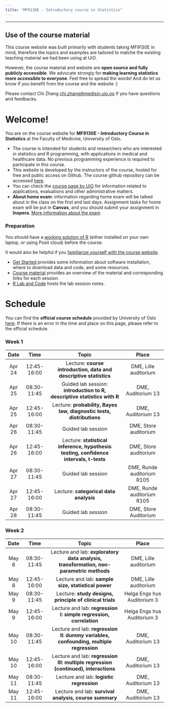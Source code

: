 ```yaml
---
title: "MF9130E - Introductory course in Statistics"
---
```



------------------

::: callout-note
## Use of the course material

This course website was built primarily with students taking MF9130E in mind, therefore the topics and examples are tailored to matche the existing teaching material we had been using at UiO.

However, the course material and website are **open source and fully publicly accessible**. We advocate strongly for **making learning statistics more accessible to everyone**. Feel free to spread the words! And do let us know if you benefit from the course and the website :)  

Please contact Chi Zhang [chi.zhang\@medisin.uio.no](mailto:chi.zhang@medisin.uio.no) if you have questions and feedbacks.

:::


# Welcome!

You are on the course website for **MF9130E - Introductory Course in Statistics** at the Faculty of Medicine, University of Oslo.

-   The course is intended for students and researchers who are interested in statistics and R programming, with applications in medical and healthcare data. No previous programming experience is required to participate in this course.
-   This website is developed by the instructors of the course, hosted for free and public access on Github. The course github repository can be accessed [here](https://github.com/ocbe-uio/teaching_mf9130e). 
-   You can check the [course page by UiO](https://www.uio.no/studier/emner/medisin/med/MF9130E/) for information related to applications, evaluations and other administrative matters. 
-   **About home exam**: information regarding home exam will be talked about in the class on the first and last days. Assignment tasks for home exam will be put in **Canvas**, and you should submit your assignment in **Inspera**. [More information about the exam](https://www.uio.no/studier/emner/medisin/med/MF9130E/#exam) 


### Preparation

You should have a <u>working solution of R</u> (either installed on your own laptop, or using Posit cloud) before the course.


It would also be helpful if you <u>familiarize yourself with the course website</u>. 

* [Get Started](https://ocbe-uio.github.io/teaching_mf9130e/get_started/get_started.html) provides some information about software installation, where to download data and code, and some resources.
* [Course material](course_material/course_material_overview.html) provides an overview of the material and corresponding links for each session.
* [R Lab and Code](https://ocbe-uio.github.io/teaching_mf9130e/lab/overview.html) hosts the lab session notes. 


# Schedule

You can find the **official course schedule** provided by University of Oslo [here](https://www.uio.no/studier/emner/medisin/med/MF9130E/v23/timeplan/index.html). If there is an error in the time and place on this page, please refer to the official schedule.

### Week 1


| Date |  Time   |   Topic                  |  Place        |
|:----:|:-------:|:------------------------:|:-------------:|
| Apr 24 |12:45-16:00 | Lecture: **course introduction, data and descriptive statistics** | DME, Lille auditorium|
| Apr 25 | 08:30-11:45 | Guided lab session: **introduction to R, descriptive statistics with R** | DME, Auditorium 13|
| Apr 25 | 12:45-16:00 | Lecture: **probability, Bayes law, diagnostic tests, distributions** | DME, Auditorium 13|
| Apr 26 | 08:30-11:45 | Guided lab session | DME, Store auditorium|
| Apr 26 | 12:45-16:00 | Lecture: **statistical inference, hypothesis testing, confidence intervals, t-tests** | DME, Store auditorium|
| Apr 27 | 08:30-11:45 | Guided lab session | DME, Runde auditorium R105|
| Apr 27 | 12:45-16:00 | Lecture: **categorical data analysis** | DME, Runde auditorium R105|
| Apr 28 | 08:30-11:45 | Guided lab session | DME, Store Auditorium|


### Week 2

| Date |  Time   |   Topic                  |  Place        |
|:----:|:-------:|:------------------------:|:-------------:|
| May 8 |08:30-11:45 | Lecture and lab: **exploratory data analysis, transformation, non-parametric methods** | DME, Lille auditorium|
| May 8 | 12:45-16:00 | Lecture and lab: **sample size, statistical power** | DME, Lille auditorium|
| May 9 | 08:30-11:45 | Lecture: **study designs, principle of clinical trials** | Helga Engs hus Auditorium 3|
| May 9 | 12:45-16:00 | Lecture and lab: **regression I: simple regression, correlation** | Helga Engs hus Auditorium 3|
| May 10 | 08:30-11:45 | Lecture and lab: **regression II: dummy variables, confounding, multiple regression** | DME, Auditorium 13|
| May 10 | 12:45-16:00 | Lecture and lab: **regression III: multiple regression (continued), interactions** | DME, Auditorium 13|
| May 11 | 08:30-11:45  | Lecture and lab: **logistic regression** | DME, Auditorium 13|
| May 11 | 12:45-16:00 | Lecture and lab: **survival analysis, course summary** | DME, Auditorium 13|
